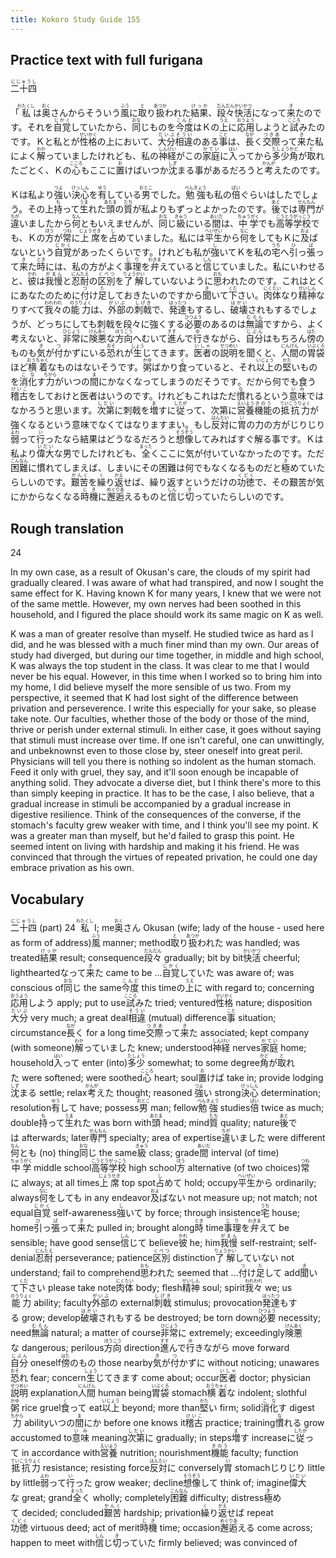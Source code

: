```yaml
---
title: Kokoro Study Guide 155
---
```


## Practice text with full furigana

<p>
<ruby><rb>二十四</rb><rt>にじゅうし</rt></ruby>
</p>

<p>
「<ruby><rb>私</rb><rt>わたくし</rt></ruby>は<ruby><rb>奥</rb><rt>おく</rt></ruby>さんからそういう<ruby><rb>風</rb><rt>ふう</rt></ruby>に<ruby><rb>取</rb><rt>と</rt></ruby>り<ruby><rb>扱</rb><rt>あつか</rt></ruby>われた<ruby><rb>結果</rb><rt>けっか</rt></ruby>、<ruby><rb>段々</rb><rt>だんだん</rt></ruby><ruby><rb>快活</rb><rt>かいかつ</rt></ruby>になって<ruby><rb>来</rb><rt>き</rt></ruby>たのです。それを<ruby><rb>自覚</rb><rt>じかく</rt></ruby>していたから、<ruby><rb>同</rb><rt>おな</rt></ruby>じものを<ruby><rb>今度</rb><rt>こんど</rt></ruby>はＫの<ruby><rb>上</rb><rt>うえ</rt></ruby>に<ruby><rb>応用</rb><rt>おうよう</rt></ruby>しようと<ruby><rb>試</rb><rt>こころ</rt></ruby>みたのです。Ｋと私とが<ruby><rb>性格</rb><rt>せいかく</rt></ruby>の上において、<ruby><rb>大分</rb><rt>だいぶ</rt></ruby><ruby><rb>相違</rb><rt>そうい</rt></ruby>のある<ruby><rb>事</rb><rt>こと</rt></ruby>は、<ruby><rb>長</rb><rt>なが</rt></ruby>く<ruby><rb>交際</rb><rt>つきあ</rt></ruby>って<ruby><rb>来</rb><rt>き</rt></ruby>た私によく<ruby><rb>解</rb><rt>わか</rt></ruby>っていましたけれども、私の<ruby><rb>神経</rb><rt>しんけい</rt></ruby>がこの<ruby><rb>家庭</rb><rt>かてい</rt></ruby>に<ruby><rb>入</rb><rt>はい</rt></ruby>ってから<ruby><rb>多少</rb><rt>たしょう</rt></ruby><ruby><rb>角</rb><rt>かど</rt></ruby>が<ruby><rb>取</rb><rt>と</rt></ruby>れたごとく、Ｋの<ruby><rb>心</rb><rt>こころ</rt></ruby>もここに<ruby><rb>置</rb><rt>お</rt></ruby>けばいつか<ruby><rb>沈</rb><rt>しず</rt></ruby>まる事があるだろうと<ruby><rb>考</rb><rt>かんが</rt></ruby>えたのです。
</p>

<p>
Ｋは私より<ruby><rb>強</rb><rt>つよ</rt></ruby>い<ruby><rb>決心</rb><rt>けっしん</rt></ruby>を<ruby><rb>有</rb><rt>ゆう</rt></ruby>している<ruby><rb>男</rb><rt>おとこ</rt></ruby>でした。<ruby><rb>勉強</rb><rt>べんきょう</rt></ruby>も私の<ruby><rb>倍</rb><rt>ばい</rt></ruby>ぐらいはしたでしょう。その上<ruby><rb>持</rb><rt>も</rt></ruby>って<ruby><rb>生</rb><rt>うま</rt></ruby>れた<ruby><rb>頭</rb><rt>あたま</rt></ruby>の<ruby><rb>質</rb><rt>たち</rt></ruby>が私よりもずっとよかったのです。<ruby><rb>後</rb><rt>あと</rt></ruby>では<ruby><rb>専門</rb><rt>せんもん</rt></ruby>が<ruby><rb>違</rb><rt>ちが</rt></ruby>いましたから<ruby><rb>何</rb><rt>なん</rt></ruby>ともいえませんが、<ruby><rb>同</rb><rt>おな</rt></ruby>じ<ruby><rb>級</rb><rt>きゅう</rt></ruby>にいる<ruby><rb>間</rb><rt>あいだ</rt></ruby>は、<ruby><rb>中学</rb><rt>ちゅうがく</rt></ruby>でも<ruby><rb>高等</rb><rt>こうとう</rt></ruby><ruby><rb>学校</rb><rt>がっこう</rt></ruby>でも、Ｋの<ruby><rb>方</rb><rt>ほう</rt></ruby>が<ruby><rb>常</rb><rt>つね</rt></ruby>に<ruby><rb>上席</rb><rt>じょうせき</rt></ruby>を<ruby><rb>占</rb><rt>し</rt></ruby>めていました。私には<ruby><rb>平生</rb><rt>へいぜい</rt></ruby>から<ruby><rb>何</rb><rt>なに</rt></ruby>をしてもＫに<ruby><rb>及</rb><rt>およ</rt></ruby>ばないという<ruby><rb>自覚</rb><rt>じかく</rt></ruby>があったくらいです。けれども私が<ruby><rb>強</rb><rt>し</rt></ruby>いてＫを私の<ruby><rb>宅</rb><rt>うち</rt></ruby>へ<ruby><rb>引</rb><rt>ひ</rt></ruby>っ<ruby><rb>張</rb><rt>ぱ</rt></ruby>って<ruby><rb>来</rb><rt>き</rt></ruby>た<ruby><rb>時</rb><rt>とき</rt></ruby>には、私の方がよく<ruby><rb>事理</rb><rt>じり</rt></ruby>を<ruby><rb>弁</rb><rt>わきま</rt></ruby>えていると<ruby><rb>信</rb><rt>しん</rt></ruby>じていました。私にいわせると、<ruby><rb>彼</rb><rt>かれ</rt></ruby>は<ruby><rb>我慢</rb><rt>がまん</rt></ruby>と<ruby><rb>忍耐</rb><rt>にんたえ</rt></ruby>の<ruby><rb>区別</rb><rt>くべつ</rt></ruby>を<ruby><rb>了解</rb><rt>りょうかい</rt></ruby>していないように<ruby><rb>思</rb><rt>おも</rt></ruby>われたのです。これはとくにあなたのために<ruby><rb>付</rb><rt>つ</rt></ruby>け<ruby><rb>足</rb><rt>た</rt></ruby>しておきたいのですから<ruby><rb>聞</rb><rt>き</rt></ruby>いて<ruby><rb>下</rb><rt>くだ</rt></ruby>さい。<ruby><rb>肉体</rb><rt>にくたい</rt></ruby>なり<ruby><rb>精神</rb><rt>せいしん</rt></ruby>なりすべて<ruby><rb>我々</rb><rt>われわれ</rt></ruby>の<ruby><rb>能力</rb><rt>のうりょく</rt></ruby>は、<ruby><rb>外部</rb><rt>がいぶ</rt></ruby>の<ruby><rb>刺戟</rb><rt>しげき</rt></ruby>で、<ruby><rb>発達</rb><rt>はったつ</rt></ruby>もするし、<ruby><rb>破壊</rb><rt>はかい</rt></ruby>されもするでしょうが、どっちにしても刺戟を段々に強くする<ruby><rb>必要</rb><rt>ひつよう</rt></ruby>のあるのは<ruby><rb>無論</rb><rt>むろん</rt></ruby>ですから、よく考えないと、<ruby><rb>非常</rb><rt>ひじょう</rt></ruby>に<ruby><rb>険悪</rb><rt>けんあく</rt></ruby>な<ruby><rb>方向</rb><rt>ほうこう</rt></ruby>へむいて<ruby><rb>進</rb><rt>すす</rt></ruby>んで<ruby><rb>行</rb><rt>ゆ</rt></ruby>きながら、<ruby><rb>自分</rb><rt>じぶん</rt></ruby>はもちろん<ruby><rb>傍</rb><rt>はた</rt></ruby>のものも<ruby><rb>気</rb><rt>き</rt></ruby>が<ruby><rb>付</rb><rt>つ</rt></ruby>かずにいる<ruby><rb>恐</rb><rt>おそ</rt></ruby>れが<ruby><rb>生</rb><rt>しょう</rt></ruby>じてきます。<ruby><rb>医者</rb><rt>いしゃ</rt></ruby>の<ruby><rb>説明</rb><rt>せつめい</rt></ruby>を聞くと、<ruby><rb>人間</rb><rt>にんげん</rt></ruby>の<ruby><rb>胃袋</rb><rt>いぶくろ</rt></ruby>ほど<ruby><rb>横着</rb><rt>おうちゃく</rt></ruby>なものはないそうです。<ruby><rb>粥</rb><rt>かゆ</rt></ruby>ばかり<ruby><rb>食</rb><rt>く</rt></ruby>っていると、それ<ruby><rb>以上</rb><rt>いじょう</rt></ruby>の<ruby><rb>堅</rb><rt>かた</rt></ruby>いものを<ruby><rb>消化</rb><rt>こな</rt></ruby>す<ruby><rb>力</rb><rt>ちから</rt></ruby>がいつの<ruby><rb>間</rb><rt>ま</rt></ruby>にかなくなってしまうのだそうです。だから何でも食う<ruby><rb>稽古</rb><rt>けいこ</rt></ruby>をしておけと医者はいうのです。けれどもこれはただ<ruby><rb>慣</rb><rt>な</rt></ruby>れるという<ruby><rb>意味</rb><rt>いみ</rt></ruby>ではなかろうと思います。<ruby><rb>次第</rb><rt>しだい</rt></ruby>に刺戟を<ruby><rb>増</rb><rt>ま</rt></ruby>すに<ruby><rb>従</rb><rt>したが</rt></ruby>って、次第に<ruby><rb>営養</rb><rt>えいよう</rt></ruby><ruby><rb>機能</rb><rt>きのう</rt></ruby>の<ruby><rb>抵抗力</rb><rt>ていこうりょく</rt></ruby>が強くなるという意味でなくてはなりますまい。もし<ruby><rb>反対</rb><rt>はんたい</rt></ruby>に<ruby><rb>胃</rb><rt>い</rt></ruby>の力の方がじりじり<ruby><rb>弱</rb><rt>よわ</rt></ruby>って<ruby><rb>行</rb><rt>い</rt></ruby>ったなら結果はどうなるだろうと<ruby><rb>想像</rb><rt>そうぞう</rt></ruby>してみればすぐ解る事です。Ｋは私より<ruby><rb>偉大</rb><rt>いだい</rt></ruby>な男でしたけれども、<ruby><rb>全</rb><rt>まった</rt></ruby>くここに気が付いていなかったのです。ただ<ruby><rb>困難</rb><rt>こんなん</rt></ruby>に慣れてしまえば、しまいにその困難は何でもなくなるものだと<ruby><rb>極</rb><rt>き</rt></ruby>めていたらしいのです。<ruby><rb>艱苦</rb><rt>かんく</rt></ruby>を<ruby><rb>繰</rb><rt>く</rt></ruby>り<ruby><rb>返</rb><rt>かえ</rt></ruby>せば、繰り返すというだけの<ruby><rb>功徳</rb><rt>くどく</rt></ruby>で、その艱苦が気にかからなくなる<ruby><rb>時機</rb><rt>じき</rt></ruby>に<ruby><rb>邂逅</rb><rt>めぐりあ</rt></ruby>えるものと<ruby><rb>信</rb><rt>しん</rt></ruby>じ<ruby><rb>切</rb><rt>き</rt></ruby>っていたらしいのです。
</p>


## Rough translation

24

In my own case, as a result of Okusan's care, the clouds of my spirit had gradually cleared. I was aware of what had transpired, and now I sought the same effect for K. Having known K for many years, I knew that we were not of the same mettle. However, my own nerves had been soothed in this household, and I figured the place should work its same magic on K as well.

K was a man of greater resolve than myself. He studied twice as hard as I did, and he was blessed with a much finer mind than my own. Our areas of study had diverged, but during our time together, in middle and high school, K was always the top student in the class. It was clear to me that I would never be his equal. However, in this time when I worked so to bring him into my home, I did believe myself the more sensible of us two. From my perspective, it seemed that K had lost sight of the difference between privation and perseverence. I write this especially for your sake, so please take note. Our faculties, whether those of the body or those of the mind, thrive or perish under external stimuli. In either case, it goes without saying that stimuli must increase over time. If one isn't careful, one can unwittingly, and unbeknownst even to those close by, steer oneself into great peril. Physicians will tell you there is nothing so indolent as the human stomach. Feed it only with gruel, they say, and it'll soon enough be incapable of anything solid. They advocate a diverse diet, but I think there's more to this than simply keeping in practice. It has to be the case, I also believe, that a gradual increase in stimuli be accompanied by a gradual increase in digestive resilience. Think of the consequences of the converse, if the stomach's faculty grew weaker with time, and I think you'll see my point. K was a greater man than myself, but he'd failed to grasp this point. He seemed intent on living with hardship and making it his friend. He was convinced that through the virtues of repeated privation, he could one day embrace privation as his own.         


## Vocabulary

<p>
<span class="vocabstudy"><ruby><rb>二十四</rb><rt>にじゅうし</rt></ruby>&nbsp;(part) 24</span>
<span class="vocabstudy"><ruby><rb>私</rb><rt>わたくし</rt></ruby>&nbsp;I; me</span><span class="vocabstudy"><ruby><rb>奥</rb><rt>おく</rt></ruby>さん&nbsp;Okusan (wife; lady of the house - used here as form of address)</span><span class="vocabstudy"><ruby><rb>風</rb><rt>ふう</rt></ruby>&nbsp;manner; method</span><span class="vocabstudy"><ruby><rb>取</rb><rt>と</rt></ruby>り<ruby><rb>扱</rb><rt>あつか</rt></ruby>われた&nbsp;was handled; was treated</span><span class="vocabstudy"><ruby><rb>結果</rb><rt>けっか</rt></ruby>&nbsp;result; consequence</span><span class="vocabstudy"><ruby><rb>段々</rb><rt>だんだん</rt></ruby>&nbsp;gradually; bit by bit</span><span class="vocabstudy"><ruby><rb>快活</rb><rt>かいかつ</rt></ruby>&nbsp;cheerful; lighthearted</span><span class="vocabstudy">なって<ruby><rb>来</rb><rt>き</rt></ruby>た&nbsp;came to be ...</span><span class="vocabstudy"><ruby><rb>自覚</rb><rt>じかく</rt></ruby>していた&nbsp;was aware of; was conscious of</span><span class="vocabstudy"><ruby><rb>同</rb><rt>おな</rt></ruby>じ&nbsp;the same</span><span class="vocabstudy"><ruby><rb>今度</rb><rt>こんど</rt></ruby>&nbsp;this time</span><span class="vocabstudy">の<ruby><rb>上</rb><rt>うえ</rt></ruby>に&nbsp;with regard to; concerning</span><span class="vocabstudy"><ruby><rb>応用</rb><rt>おうよう</rt></ruby>しよう&nbsp;apply; put to use</span><span class="vocabstudy"><ruby><rb>試</rb><rt>こころ</rt></ruby>みた&nbsp;tried; ventured</span><span class="vocabstudy"><ruby><rb>性格</rb><rt>せいかく</rt></ruby>&nbsp;nature; disposition</span><span class="vocabstudy"><ruby><rb>大分</rb><rt>だいぶ</rt></ruby>&nbsp;very much; a great deal</span><span class="vocabstudy"><ruby><rb>相違</rb><rt>そうい</rt></ruby>&nbsp;(mutual) difference</span><span class="vocabstudy"><ruby><rb>事</rb><rt>こと</rt></ruby>&nbsp;situation; circumstance</span><span class="vocabstudy"><ruby><rb>長</rb><rt>なが</rt></ruby>く&nbsp;for a long time</span><span class="vocabstudy"><ruby><rb>交際</rb><rt>つきあ</rt></ruby>って<ruby><rb>来</rb><rt>き</rt></ruby>た&nbsp;associated; kept company (with someone)</span><span class="vocabstudy"><ruby><rb>解</rb><rt>わか</rt></ruby>っていました&nbsp;knew; understood</span><span class="vocabstudy"><ruby><rb>神経</rb><rt>しんけい</rt></ruby>&nbsp;nerves</span><span class="vocabstudy"><ruby><rb>家庭</rb><rt>かてい</rt></ruby>&nbsp;home; household</span><span class="vocabstudy"><ruby><rb>入</rb><rt>はい</rt></ruby>って&nbsp;enter (into)</span><span class="vocabstudy"><ruby><rb>多少</rb><rt>たしょう</rt></ruby>&nbsp;somewhat; to some degree</span><span class="vocabstudy"><ruby><rb>角</rb><rt>かど</rt></ruby>が<ruby><rb>取</rb><rt>と</rt></ruby>れた&nbsp;were softened; were soothed</span><span class="vocabstudy"><ruby><rb>心</rb><rt>こころ</rt></ruby>&nbsp;heart; soul</span><span class="vocabstudy"><ruby><rb>置</rb><rt>お</rt></ruby>けば&nbsp;take in; provide lodging</span><span class="vocabstudy"><ruby><rb>沈</rb><rt>しず</rt></ruby>まる&nbsp;settle; relax</span><span class="vocabstudy"><ruby><rb>考</rb><rt>かんが</rt></ruby>えた&nbsp;thought; reasoned</span>
<span class="vocabstudy"><ruby><rb>強</rb><rt>つよ</rt></ruby>い&nbsp;strong</span><span class="vocabstudy"><ruby><rb>決心</rb><rt>けっしん</rt></ruby>&nbsp;determination; resolution</span><span class="vocabstudy"><ruby><rb>有</rb><rt>ゆう</rt></ruby>して&nbsp;have; possess</span><span class="vocabstudy"><ruby><rb>男</rb><rt>おとこ</rt></ruby>&nbsp;man; fellow</span><span class="vocabstudy"><ruby><rb>勉強</rb><rt>べんきょう</rt></ruby>&nbsp;studies</span><span class="vocabstudy"><ruby><rb>倍</rb><rt>ばい</rt></ruby>&nbsp;twice as much; double</span><span class="vocabstudy"><ruby><rb>持</rb><rt>も</rt></ruby>って<ruby><rb>生</rb><rt>うま</rt></ruby>れた&nbsp;was born with</span><span class="vocabstudy"><ruby><rb>頭</rb><rt>あたま</rt></ruby>&nbsp;head; mind</span><span class="vocabstudy"><ruby><rb>質</rb><rt>たち</rt></ruby>&nbsp;quality; nature</span><span class="vocabstudy"><ruby><rb>後</rb><rt>あと</rt></ruby>では&nbsp;afterwards; later</span><span class="vocabstudy"><ruby><rb>専門</rb><rt>せんもん</rt></ruby>&nbsp;specialty; area of expertise</span><span class="vocabstudy"><ruby><rb>違</rb><rt>ちが</rt></ruby>いました&nbsp;were different</span><span class="vocabstudy"><ruby><rb>何</rb><rt>なん</rt></ruby>とも&nbsp;(no) thing</span><span class="vocabstudy"><ruby><rb>同</rb><rt>おな</rt></ruby>じ&nbsp;the same</span><span class="vocabstudy"><ruby><rb>級</rb><rt>きゅう</rt></ruby>&nbsp;class; grade</span><span class="vocabstudy"><ruby><rb>間</rb><rt>あいだ</rt></ruby>&nbsp;interval (of time)</span><span class="vocabstudy"><ruby><rb>中学</rb><rt>ちゅうがく</rt></ruby>&nbsp;middle school</span><span class="vocabstudy"><ruby><rb>高等</rb><rt>こうとう</rt></ruby><ruby><rb>学校</rb><rt>がっこう</rt></ruby>&nbsp;high school</span><span class="vocabstudy"><ruby><rb>方</rb><rt>ほう</rt></ruby>&nbsp;alternative (of two choices)</span><span class="vocabstudy"><ruby><rb>常</rb><rt>つね</rt></ruby>に&nbsp;always; at all times</span><span class="vocabstudy"><ruby><rb>上席</rb><rt>じょうせき</rt></ruby>&nbsp;top spot</span><span class="vocabstudy"><ruby><rb>占</rb><rt>し</rt></ruby>めて&nbsp;hold; occupy</span><span class="vocabstudy"><ruby><rb>平生</rb><rt>へいぜい</rt></ruby>から&nbsp;ordinarily; always</span><span class="vocabstudy"><ruby><rb>何</rb><rt>なに</rt></ruby>をしても&nbsp;in any endeavor</span><span class="vocabstudy"><ruby><rb>及</rb><rt>およ</rt></ruby>ばない&nbsp;not measure up; not match; not equal</span><span class="vocabstudy"><ruby><rb>自覚</rb><rt>じかく</rt></ruby>&nbsp;self-awareness</span><span class="vocabstudy"><ruby><rb>強</rb><rt>し</rt></ruby>いて&nbsp;by force; through insistence</span><span class="vocabstudy"><ruby><rb>宅</rb><rt>うち</rt></ruby>&nbsp;house; home</span><span class="vocabstudy"><ruby><rb>引</rb><rt>ひ</rt></ruby>っ<ruby><rb>張</rb><rt>ぱ</rt></ruby>って<ruby><rb>来</rb><rt>き</rt></ruby>た&nbsp;pulled in; brought along</span><span class="vocabstudy"><ruby><rb>時</rb><rt>とき</rt></ruby>&nbsp;time</span><span class="vocabstudy"><ruby><rb>事理</rb><rt>じり</rt></ruby>を<ruby><rb>弁</rb><rt>わきま</rt></ruby>えて&nbsp;be sensible; have good sense</span><span class="vocabstudy"><ruby><rb>信</rb><rt>しん</rt></ruby>じて&nbsp;believe</span><span class="vocabstudy"><ruby><rb>彼</rb><rt>かれ</rt></ruby>&nbsp;he; him</span><span class="vocabstudy"><ruby><rb>我慢</rb><rt>がまん</rt></ruby>&nbsp;self-restraint; self-denial</span><span class="vocabstudy"><ruby><rb>忍耐</rb><rt>にんたえ</rt></ruby>&nbsp;perseverance; patience</span><span class="vocabstudy"><ruby><rb>区別</rb><rt>くべつ</rt></ruby>&nbsp;distinction</span><span class="vocabstudy"><ruby><rb>了解</rb><rt>りょうかい</rt></ruby>していない&nbsp;not understand; fail to comprehend</span><span class="vocabstudy"><ruby><rb>思</rb><rt>おも</rt></ruby>われた&nbsp;seemed that ...</span><span class="vocabstudy"><ruby><rb>付</rb><rt>つ</rt></ruby>け<ruby><rb>足</rb><rt>た</rt></ruby>して&nbsp;add</span><span class="vocabstudy"><ruby><rb>聞</rb><rt>き</rt></ruby>いて<ruby><rb>下</rb><rt>くだ</rt></ruby>さい&nbsp;please take note</span><span class="vocabstudy"><ruby><rb>肉体</rb><rt>にくたい</rt></ruby>&nbsp;body; flesh</span><span class="vocabstudy"><ruby><rb>精神</rb><rt>せいしん</rt></ruby>&nbsp;soul; spirit</span><span class="vocabstudy"><ruby><rb>我々</rb><rt>われわれ</rt></ruby>&nbsp;we; us</span><span class="vocabstudy"><ruby><rb>能力</rb><rt>のうりょく</rt></ruby>&nbsp;ability; faculty</span><span class="vocabstudy"><ruby><rb>外部</rb><rt>がいぶ</rt></ruby>の&nbsp;external</span><span class="vocabstudy"><ruby><rb>刺戟</rb><rt>しげき</rt></ruby>&nbsp;stimulus; provocation</span><span class="vocabstudy"><ruby><rb>発達</rb><rt>はったつ</rt></ruby>もする&nbsp;grow; develop</span><span class="vocabstudy"><ruby><rb>破壊</rb><rt>はかい</rt></ruby>されもする&nbsp;be destroyed; be torn down</span><span class="vocabstudy"><ruby><rb>必要</rb><rt>ひつよう</rt></ruby>&nbsp;necessity; need</span><span class="vocabstudy"><ruby><rb>無論</rb><rt>むろん</rt></ruby>&nbsp;natural; a matter of course</span><span class="vocabstudy"><ruby><rb>非常</rb><rt>ひじょう</rt></ruby>に&nbsp;extremely; exceedingly</span><span class="vocabstudy"><ruby><rb>険悪</rb><rt>けんあく</rt></ruby>な&nbsp;dangerous; perilous</span><span class="vocabstudy"><ruby><rb>方向</rb><rt>ほうこう</rt></ruby>&nbsp;direction</span><span class="vocabstudy"><ruby><rb>進</rb><rt>すす</rt></ruby>んで<ruby><rb>行</rb><rt>ゆ</rt></ruby>きながら&nbsp;move forward</span><span class="vocabstudy"><ruby><rb>自分</rb><rt>じぶん</rt></ruby>&nbsp;oneself</span><span class="vocabstudy"><ruby><rb>傍</rb><rt>はた</rt></ruby>のもの&nbsp;those nearby</span><span class="vocabstudy"><ruby><rb>気</rb><rt>き</rt></ruby>が<ruby><rb>付</rb><rt>つ</rt></ruby>かずに&nbsp;without noticing; unawares</span><span class="vocabstudy"><ruby><rb>恐</rb><rt>おそ</rt></ruby>れ&nbsp;fear; concern</span><span class="vocabstudy"><ruby><rb>生</rb><rt>しょう</rt></ruby>じてきます&nbsp;come about; occur</span><span class="vocabstudy"><ruby><rb>医者</rb><rt>いしゃ</rt></ruby>&nbsp;doctor; physician</span><span class="vocabstudy"><ruby><rb>説明</rb><rt>せつめい</rt></ruby>&nbsp;explanation</span><span class="vocabstudy"><ruby><rb>人間</rb><rt>にんげん</rt></ruby>&nbsp;human being</span><span class="vocabstudy"><ruby><rb>胃袋</rb><rt>いぶくろ</rt></ruby>&nbsp;stomach</span><span class="vocabstudy"><ruby><rb>横着</rb><rt>おうちゃく</rt></ruby>な&nbsp;indolent; slothful</span><span class="vocabstudy"><ruby><rb>粥</rb><rt>かゆ</rt></ruby>&nbsp;rice gruel</span><span class="vocabstudy"><ruby><rb>食</rb><rt>く</rt></ruby>って&nbsp;eat</span><span class="vocabstudy"><ruby><rb>以上</rb><rt>いじょう</rt></ruby>&nbsp;beyond; more than</span><span class="vocabstudy"><ruby><rb>堅</rb><rt>かた</rt></ruby>い&nbsp;firm; solid</span><span class="vocabstudy"><ruby><rb>消化</rb><rt>こな</rt></ruby>す&nbsp;digest</span><span class="vocabstudy"><ruby><rb>力</rb><rt>ちから</rt></ruby>&nbsp;ability</span><span class="vocabstudy">いつの<ruby><rb>間</rb><rt>ま</rt></ruby>にか&nbsp;before one knows it</span><span class="vocabstudy"><ruby><rb>稽古</rb><rt>けいこ</rt></ruby>&nbsp;practice; training</span><span class="vocabstudy"><ruby><rb>慣</rb><rt>な</rt></ruby>れる&nbsp;grow accustomed to</span><span class="vocabstudy"><ruby><rb>意味</rb><rt>いみ</rt></ruby>&nbsp;meaning</span><span class="vocabstudy"><ruby><rb>次第</rb><rt>しだい</rt></ruby>に&nbsp;gradually; in steps</span><span class="vocabstudy"><ruby><rb>増</rb><rt>ま</rt></ruby>す&nbsp;increase</span><span class="vocabstudy">に<ruby><rb>従</rb><rt>したが</rt></ruby>って&nbsp;in accordance with</span><span class="vocabstudy"><ruby><rb>営養</rb><rt>えいよう</rt></ruby>&nbsp;nutrition; nourishment</span><span class="vocabstudy"><ruby><rb>機能</rb><rt>きのう</rt></ruby>&nbsp;faculty; function</span><span class="vocabstudy"><ruby><rb>抵抗力</rb><rt>ていこうりょく</rt></ruby>&nbsp;resistance; resisting force</span><span class="vocabstudy"><ruby><rb>反対</rb><rt>はんたい</rt></ruby>に&nbsp;conversely</span><span class="vocabstudy"><ruby><rb>胃</rb><rt>い</rt></ruby>&nbsp;stomach</span><span class="vocabstudy">じりじり&nbsp;little by little</span><span class="vocabstudy"><ruby><rb>弱</rb><rt>よわ</rt></ruby>って<ruby><rb>行</rb><rt>い</rt></ruby>った&nbsp;grow weaker; decline</span><span class="vocabstudy"><ruby><rb>想像</rb><rt>そうぞう</rt></ruby>して&nbsp;think of; imagine</span><span class="vocabstudy"><ruby><rb>偉大</rb><rt>いだい</rt></ruby>な&nbsp;great; grand</span><span class="vocabstudy"><ruby><rb>全</rb><rt>まった</rt></ruby>く&nbsp;wholly; completely</span><span class="vocabstudy"><ruby><rb>困難</rb><rt>こんなん</rt></ruby>&nbsp;difficulty; distress</span><span class="vocabstudy"><ruby><rb>極</rb><rt>き</rt></ruby>めて&nbsp;decided; concluded</span><span class="vocabstudy"><ruby><rb>艱苦</rb><rt>かんく</rt></ruby>&nbsp;hardship; privation</span><span class="vocabstudy"><ruby><rb>繰</rb><rt>く</rt></ruby>り<ruby><rb>返</rb><rt>かえ</rt></ruby>せば&nbsp;repeat</span><span class="vocabstudy"><ruby><rb>功徳</rb><rt>くどく</rt></ruby>&nbsp;virtuous deed; act of merit</span><span class="vocabstudy"><ruby><rb>時機</rb><rt>じき</rt></ruby>&nbsp;time; occasion</span><span class="vocabstudy"><ruby><rb>邂逅</rb><rt>めぐりあ</rt></ruby>える&nbsp;come across; happen to meet with</span><span class="vocabstudy"><ruby><rb>信</rb><rt>しん</rt></ruby>じ<ruby><rb>切</rb><rt>き</rt></ruby>っていた&nbsp;firmly believed; was convinced of</span>
</p>
